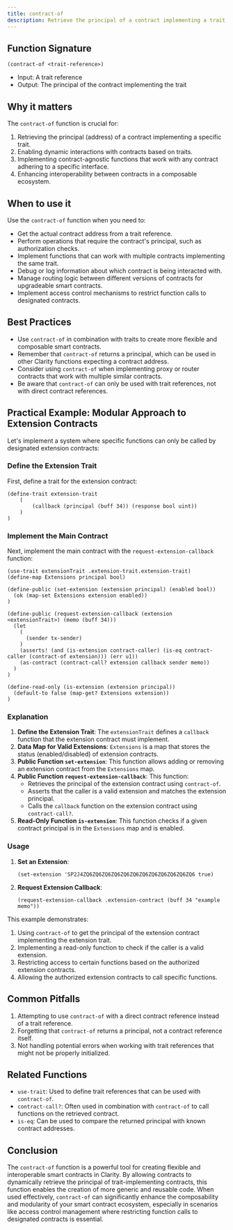 ```yaml
---
title: contract-of
description: Retrieve the principal of a contract implementing a trait in Clarity smart contracts.
---
```


## Function Signature

```clarity
(contract-of <trait-reference>)
```

- Input: A trait reference
- Output: The principal of the contract implementing the trait

## Why it matters

The `contract-of` function is crucial for:

1. Retrieving the principal (address) of a contract implementing a specific trait.
2. Enabling dynamic interactions with contracts based on traits.
3. Implementing contract-agnostic functions that work with any contract adhering to a specific interface.
4. Enhancing interoperability between contracts in a composable ecosystem.

## When to use it

Use the `contract-of` function when you need to:

- Get the actual contract address from a trait reference.
- Perform operations that require the contract's principal, such as authorization checks.
- Implement functions that can work with multiple contracts implementing the same trait.
- Debug or log information about which contract is being interacted with.
- Manage routing logic between different versions of contracts for upgradeable smart contracts.
- Implement access control mechanisms to restrict function calls to designated contracts.

## Best Practices

- Use `contract-of` in combination with traits to create more flexible and composable smart contracts.
- Remember that `contract-of` returns a principal, which can be used in other Clarity functions expecting a contract address.
- Consider using `contract-of` when implementing proxy or router contracts that work with multiple similar contracts.
- Be aware that `contract-of` can only be used with trait references, not with direct contract references.

## Practical Example: Modular Approach to Extension Contracts

Let's implement a system where specific functions can only be called by designated extension contracts:

### Define the Extension Trait

First, define a trait for the extension contract:

```clarity
(define-trait extension-trait
	(
		(callback (principal (buff 34)) (response bool uint))
	)
)
```

### Implement the Main Contract

Next, implement the main contract with the `request-extension-callback` function:

```clarity
(use-trait extensionTrait .extension-trait.extension-trait)
(define-map Extensions principal bool)

(define-public (set-extension (extension principal) (enabled bool))
  (ok (map-set Extensions extension enabled))
)

(define-public (request-extension-callback (extension <extensionTrait>) (memo (buff 34)))
  (let
    (
      (sender tx-sender)
    )
    (asserts! (and (is-extension contract-caller) (is-eq contract-caller (contract-of extension))) (err u1))
    (as-contract (contract-call? extension callback sender memo))
  )
)

(define-read-only (is-extension (extension principal))
  (default-to false (map-get? Extensions extension))
)
```

### Explanation

1. **Define the Extension Trait**: The `extensionTrait` defines a `callback` function that the extension contract must implement.
2. **Data Map for Valid Extensions**: `Extensions` is a map that stores the status (enabled/disabled) of extension contracts.
3. **Public Function `set-extension`**: This function allows adding or removing an extension contract from the `Extensions` map.
4. **Public Function `request-extension-callback`**: This function:
   - Retrieves the principal of the extension contract using `contract-of`.
   - Asserts that the caller is a valid extension and matches the extension principal.
   - Calls the `callback` function on the extension contract using `contract-call?`.
5. **Read-Only Function `is-extension`**: This function checks if a given contract principal is in the `Extensions` map and is enabled.

### Usage

1. **Set an Extension**:
   ```clarity
   (set-extension 'SP2J4ZQ6ZQ6ZQ6ZQ6ZQ6ZQ6ZQ6ZQ6ZQ6ZQ6ZQ6ZQ6 true)
   ```

2. **Request Extension Callback**:
   ```clarity
   (request-extension-callback .extension-contract (buff 34 "example memo"))
   ```

This example demonstrates:
1. Using `contract-of` to get the principal of the extension contract implementing the extension trait.
2. Implementing a read-only function to check if the caller is a valid extension.
3. Restricting access to certain functions based on the authorized extension contracts.
4. Allowing the authorized extension contracts to call specific functions.

## Common Pitfalls

1. Attempting to use `contract-of` with a direct contract reference instead of a trait reference.
2. Forgetting that `contract-of` returns a principal, not a contract reference itself.
3. Not handling potential errors when working with trait references that might not be properly initialized.

## Related Functions

- `use-trait`: Used to define trait references that can be used with `contract-of`.
- `contract-call?`: Often used in combination with `contract-of` to call functions on the retrieved contract.
- `is-eq`: Can be used to compare the returned principal with known contract addresses.

## Conclusion

The `contract-of` function is a powerful tool for creating flexible and interoperable smart contracts in Clarity. By allowing contracts to dynamically retrieve the principal of trait-implementing contracts, this function enables the creation of more generic and reusable code. When used effectively, `contract-of` can significantly enhance the composability and modularity of your smart contract ecosystem, especially in scenarios like access control management where restricting function calls to designated contracts is essential.
